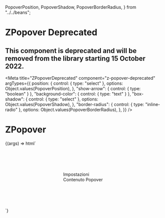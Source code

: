   PopoverPosition,
  PopoverShadow,
  PopoverBorderRadius,
} from "../../beans";


# ZPopover Deprecated
## This component is deprecated and will be removed from the library starting 15 October 2022.

<Meta
  title="ZPopoverDeprecated"
  component="z-popover-deprecated"
  argTypes={{
    position: {
      control: { type: "select" },
      options: Object.values(PopoverPosition),
    },
    "show-arrow": { control: { type: "boolean" } },
    "background-color": { control: { type: "text" } },
    "box-shadow": {
      control: { type: "select" },
      options: Object.values(PopoverShadow),
    },
    "border-radius": {
      control: { type: "inline-radio" },
      options: Object.values(PopoverBorderRadius),
    },
  }}
/>

# ZPopover

<Canvas>
  <Story
    name="ZPopoverDeprecated-sample"
    args={{
      position: "after-down",
      "show-arrow": false,
      "background-color": "color-white",
      "box-shadow": "shadow-1",
      "border-radius": "small",
    }}
  >
    {(args) => html`<div
      style="height: 200px; display: flex; align-items: center; justify-content: center"
    >
      <z-popover-deprecated
        position=${args.position}
        show-arrow=${args["show-arrow"]}
        background-color=${args["background-color"]}
        box-shadow=${args["box-shadow"]}
        border-radius=${args["border-radius"]}
      >
        <z-button slot="trigger" icon="gear">Impostazioni</z-button>
        <div slot="popover">Contenuto Popover</div>
      </z-popover-deprecated>
    </div>`}
  </Story>
</Canvas>

<ArgsTable of="z-popover-deprecated" />
